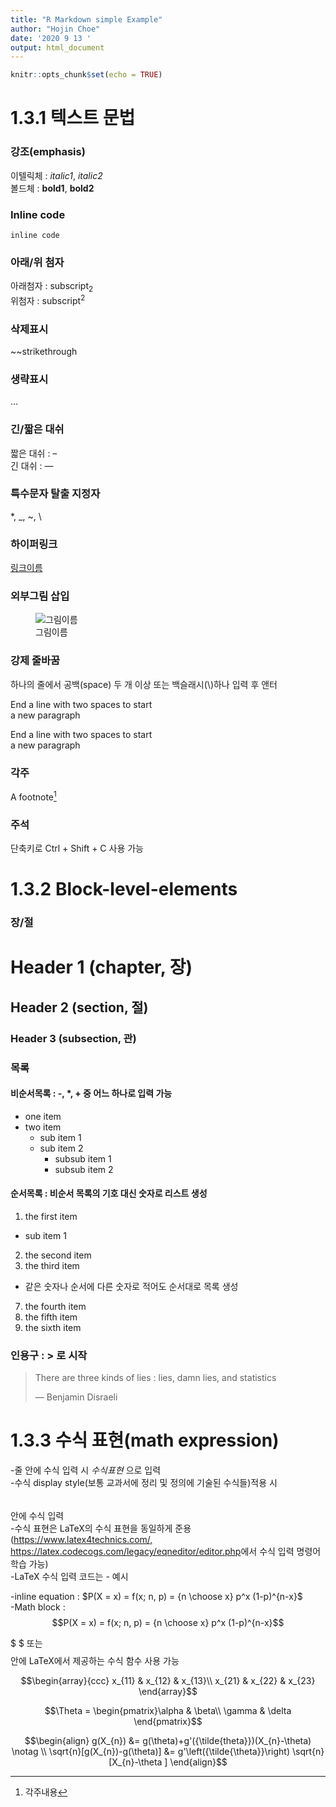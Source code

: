 ```yaml
---
title: "R Markdown simple Example"
author: "Hojin Choe"
date: '2020 9 13 '
output: html_document
---
```


```r
knitr::opts_chunk$set(echo = TRUE)
```

# 1.3.1 텍스트 문법

### 강조(emphasis)  

이텔릭체 : *italic1*, _italic2_  
볼드체 : **bold1**, __bold2__  


### Inline code

`inline code`


### 아래/위 첨자

아래첨자 : subscript~2~  
위첨자 : subscript^2^


### 삭제표시

~~strikethrough


### 생략표시

...


### 긴/짧은 대쉬

짧은 대쉬 : --  
긴 대쉬 : ---


### 특수문자 탈출 지정자

\*, \_, \~, \\


### 하이퍼링크

[링크이름](https://zorba78.github.io/stat-package-lecture/index.html)


### 외부그림 삽입

![그림이름](C:\\Users\\choi8\\바탕 화면\\최호진\\제목 없음.png)


### 강제 줄바꿈

하나의 줄에서 공백(space) 두 개 이상 또는 백슬래시(\\)하나 입력 후 앤터  

End a line with two spaces to start\
a new paragraph

End a line with two spaces to start  
a new paragraph


### 각주
A footnote^[각주내용]


### 주석
<!-- this is a comment that won't be shown -->  
단축키로 Ctrl + Shift + C 사용 가능  







# 1.3.2 Block-level-elements

### 장/절

# Header 1 (chapter, 장)
## Header 2 (section, 절)
### Header 3 (subsection, 관)


### 목록

#### 비순서목록 : -, *, + 중 어느 하나로 입력 가능

- one item
* two item
  + sub item 1
  + sub item 2
    - subsub item 1
    - subsub item 2

#### 순서목록 : 비순서 목록의 기호 대신 숫자로 리스트 생성

1. the first item
  - sub item 1
2. the second item
3. the third item

+ 같은 숫자나 순서에 다른 숫자로 적어도 순서대로 목록 생성
7. the fourth item
7. the fifth item
7. the sixth item


### 인용구 : > 로 시작

> There are three kinds of lies : lies, damn lies, and statistics
>
> --- Benjamin Disraeli








# 1.3.3 수식 표현(math expression)

-줄 안에 수식 입력 시 $수식표현$ 으로 입력  
-수식 display style(보통 교과서에 정리 및 정의에 기술된 수식들)적용 시 $$ ~ $$ 안에 수식 입력  
-수식 표현은 LaTeX의 수식 표현을 동일하게 준용([https://www.latex4technics.com/, https://latex.codecogs.com/legacy/eqneditor/editor.php](https://www.latex4technics.com/, https://latex.codecogs.com/legacy/eqneditor/editor.php)에서 수식 입력 명령어 학습 가능)  
-LaTeX 수식 입력 코드는 
- 예시


-inline equation : $P(X = x) = f(x; n, p) = {n \choose x} p^x (1-p)^{n-x}$  
-Math block : $$P(X = x) = f(x; n, p) = {n \choose x} p^x (1-p)^{n-x}$$  

$ $ 또는  $$ $$ 안에 LaTeX에서 제공하는 수식 함수 사용 가능

$$\begin{array}{ccc}  
x_{11} & x_{12} & x_{13}\\  
x_{21} & x_{22} & x_{23}  
\end{array}$$



$$\Theta = \begin{pmatrix}\alpha & \beta\\  
\gamma & \delta  
\end{pmatrix}$$



$$\begin{align}  
g(X_{n}) &= g(\theta)+g'({\tilde{theta}})(X_{n}-\theta) \notag \\  
\sqrt{n}[g(X_{n})-g(\theta)] &= g'\left({\tilde{\theta}}\right)  
  \sqrt{n}[X_{n}-\theta ]  
\end{align}$$

